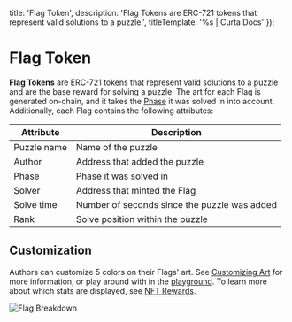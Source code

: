 

  title: 'Flag Token',
  description: 'Flag Tokens are ERC-721 tokens that represent valid solutions to a puzzle.',
  titleTemplate: '%s | Curta Docs'
});

# Flag Token

**Flag Tokens** are ERC-721 tokens that represent valid solutions to a puzzle and are the base reward for solving a puzzle. The art for each Flag is generated on-chain, and it takes the [Phase](/docs/phases) it was solved in into account. Additionally, each Flag contains the following attributes:

| Attribute   | Description                                  |
| ----------- | -------------------------------------------- |
| Puzzle name | Name of the puzzle                           |
| Author      | Address that added the puzzle                |
| Phase       | Phase it was solved in                       |
| Solver      | Address that minted the Flag                 |
| Solve time  | Number of seconds since the puzzle was added |
| Rank        | Solve position within the puzzle             |

## Customization

Authors can customize 5 colors on their Flags' art. See [Customizing Art](/guides/author/customizing-art) for more information, or play around with in the [playground](/playground). To learn more about which stats are displayed, see [NFT Rewards](/guides/player/nft-rewards).

<Image
  className="mx-auto rounded-lg border border-stroke"
  src="/assets/flag-breakdown.png"
  alt="Flag Breakdown"
  width={2216}
  height={1464}
/>
